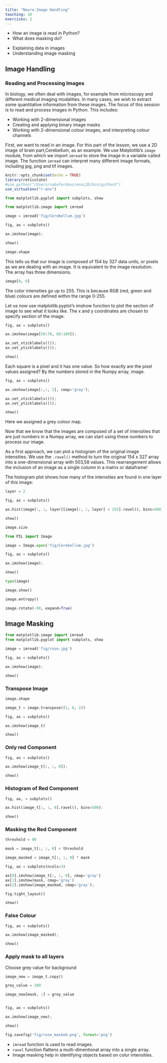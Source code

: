 ```yaml
---
title: "Neuro-Image Handling"
teaching: 10
exercises: 2
---
```


:::::::::::::::::::::::::::::::::::::: questions 

- How an image is read in Python?
- What does masking do?

::::::::::::::::::::::::::::::::::::::::::::::::

::::::::::::::::::::::::::::::::::::: objectives

- Explaining data in images
- Understanding image masking 

::::::::::::::::::::::::::::::::::::::::::::::::

## Image Handling 

### Reading and Processing Images
In biology, we often deal with images, for example from microscopy and different medical imaging modalities. In many cases, we wish to extract some quantitative information from these images. The focus of this session is to read and process images in Python. This includes:

- Working with 2-dimensional images
- Creating and applying binary image masks
- Working with 2-dimensional colour images, and interpreting colour channels

First, we want to read in an image. For this part of the lesson, we use a 2D image of brain part,Cerebellum, as an example. We use Matplotlib’s `image` module, from which we import `imread` to store the image in a variable called image. The function `imread` can interpret many different image formats, including jpg, png and tif images.

```r
knitr::opts_chunk$set(echo = TRUE)
library(reticulate)
#use_python("/Users/sabaferdous/envL2D/bin/python3")
use_virtualenv("r-env")
```

```python
from matplotlib.pyplot import subplots, show

from matplotlib.image import imread
```

```python
image = imread('fig/Cerebellum.jpg')

fig, ax = subplots()

ax.imshow(image);

show()
```

```python
image.shape
```

This tells us that our image is composed of 154 by 327 data units, or pixels as we are dealing with an image. It is equivalent to the image resolution. The array has three dimensions.  

```python
image[0, 0]
```

The color intensities go up to 255. This is because RGB (red, green and blue) colours are defined within the range 0-255. 

Let us now use matplotlib.pyplot’s imshow function to plot the section of image to see what it looks like. The x and y coordinates are chosen to specify section of the image. 

```python
fig, ax = subplots()

ax.imshow(image[50:70, 60:100]);

ax.set_xticklabels(());
ax.set_yticklabels(());

show()
```

Each square is a pixel and it has one value. So how exactly are the pixel values assigned? By the numbers stored in the Numpy array, image.

```python
fig, ax = subplots()

ax.imshow(image[:,:, 2], cmap='gray');

ax.set_xticklabels(());
ax.set_yticklabels(());

show()
```

Here we assigned a grey colour map.


Now that we know that the images are composed of a set of intensities that are just numbers in a Numpy array, we can start using these numbers to process our image.

As a first approach, we can plot a histogram of the original image intensities. We use the `.ravel()` method to turn the original 154 x 327 array into a one-dimensional array with 503,58 values. This rearrangement allows the inclusion of an image as a single column in a matrix or dataframe!

The histogram plot shows how many of the intensities are found in one layer of this image:

```python
layer = 2

fig, ax = subplots()

ax.hist(image[:, :, layer][image[:, :, layer] < 255].ravel(), bins=500);

show()
```

```python
image.size
```

```python
from PIL import Image

image = Image.open('fig/Cerebellum.jpg')

fig, ax = subplots()

ax.imshow(image);

show()
```

```python
type(image)
```


```python
image.show()
```

```python
image.entropy()
```

```python
image.rotate(-90, expand=True)

```

## Image Masking


```python
from matplotlib.image import imread
from matplotlib.pyplot import subplots, show
```

```python
image = imread('fig/rose.jpg')

fig, ax = subplots()

ax.imshow(image);

show()
```

### Transpose Image
```python
image.shape
```

```python
image_t = image.transpose((1, 0, 2))

fig, ax = subplots()

ax.imshow(image_t)

show()

```

### Only red Component

```python
fig, ax = subplots()

ax.imshow(image_t[:, :, 0]);

show()
```

### Histogram of Red Component

```python
fig, ax, = subplots()

ax.hist(image_t[:, :, 0].ravel(), bins=500);

show()
```

### Masking the Red Component
```python
threshold = 90

mask = image_t[:, :, 0] < threshold

image_masked = image_t[:, :, 0] * mask

fig, ax = subplots(ncols=3)

ax[0].imshow(image_t[:, :, 0], cmap='gray')
ax[1].imshow(mask, cmap='gray')
ax[2].imshow(image_masked, cmap='gray');

fig.tight_layout()

show()
```

### False Colour
```python
fig, ax = subplots()

ax.imshow(image_masked);

show()
```

### Apply mask to all layers
Choose grey value for background

```python
image_new = image_t.copy()

grey_value = 100

image_new[mask, :] = grey_value


fig, ax = subplots()

ax.imshow(image_new);

show()
```

```python
fig.savefig('fig/rose_masked.png', format='png')
```


:::::::::::::::::::::::::::::::::::::keypoints 

- `imread` function is used to read images.
- `ravel` function flattens a multi-dimentional array into a single array.
- Image masking help in identifying objects based on colur intensities.

::::::::::::::::::::::::::::::::::::::::::::::::
[r-markdown]: https://rmarkdown.rstudio.com/
